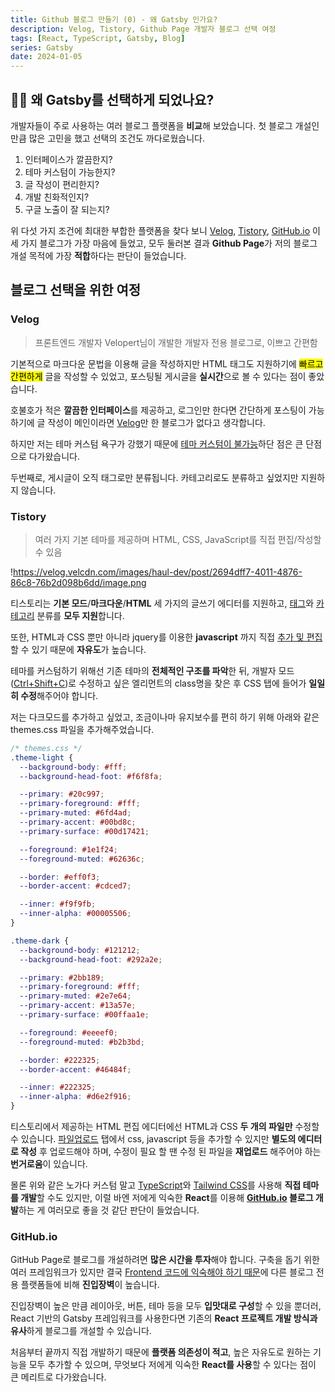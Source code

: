 ```yaml
---
title: Github 블로그 만들기 (0) - 왜 Gatsby 인가요?
description: Velog, Tistory, Github Page 개발자 블로그 선택 여정
tags: [React, TypeScript, Gatsby, Blog]
series: Gatsby
date: 2024-01-05
---
```


## 🤷‍♂️ 왜 Gatsby를 선택하게 되었나요?

개발자들이 주로 사용하는 여러 블로그 플랫폼을 **비교**해 보았습니다. 첫 블로그 개설인 만큼 많은 고민을 했고 선택의 조건도 까다로웠습니다.

1. 인터페이스가 깔끔한지?
2. 테마 커스텀이 가능한지?
3. 글 작성이 편리한지?
4. 개발 친화적인지?
5. 구글 노출이 잘 되는지?

위 다섯 가지 조건에 최대한 부합한 플랫폼을 찾다 보니 [Velog][velog], [Tistory][tistory], [GitHub.io][github] 이 세 가지 블로그가 가장 마음에 들었고, 모두 둘러본 결과 **Github Page**가 저의 블로그 개설 목적에 가장 **적합**하다는 판단이 들었습니다.

## 블로그 선택을 위한 여정

### Velog
> 프론트엔드 개발자 Velopert님이 개발한 개발자 전용 블로그로, 이쁘고 간편함

기본적으로 마크다운 문법을 이용해 글을 작성하지만 HTML 태그도 지원하기에 <mark>빠르고 간편하게</mark> 글을 작성할 수 있었고, 포스팅될 게시글을 **실시간**으로 볼 수 있다는 점이 좋았습니다.

호불호가 적은 **깔끔한 인터페이스**를 제공하고, 로그인만 한다면 간단하게 포스팅이 가능하기에 글 작성이 메인이라면 [Velog](https://velog.io/)만 한 블로그가 없다고 생각합니다.

하지만 저는 테마 커스텀 욕구가 강했기 때문에 <u>테마 커스텀이 불가능</u>하단 점은 큰 단점으로 다가왔습니다.

두번째로, 게시글이 오직 태그로만 분류됩니다. 카테고리로도 분류하고 싶었지만 지원하지 않습니다.

### Tistory

> 여러 가지 기본 테마를 제공하며 HTML, CSS, JavaScript를 직접 편집/작성할 수 있음

!https://velog.velcdn.com/images/haul-dev/post/2694dff7-4011-4876-86c8-76b2d098b6dd/image.png

티스토리는 **기본 모드**/**마크다운**/**HTML** 세 가지의 글쓰기 에디터를 지원하고, <u>태그</u>와 <u>카테고리</u> 분류를 **모두 지원**합니다.

또한, HTML과 CSS 뿐만 아니라 jquery를 이용한 **javascript** 까지 직접 <u>추가 및 편집</u>할 수 있기 때문에 **자유도**가 높습니다.

테마를 커스텀하기 위해선 기존 테마의 **전체적인 구조를 파악**한 뒤, 개발자 모드(<u>Ctrl+Shift+C</u>)로 수정하고 싶은 엘리먼트의 class명을 찾은 후 CSS 탭에 들어가 **일일히 수정**해주어야 합니다.

저는 다크모드를 추가하고 싶었고, 조금이나마 유지보수를 편히 하기 위해 아래와 같은 themes.css 파일을 추가해주었습니다.

```css
/* themes.css */
.theme-light {
  --background-body: #fff;
  --background-head-foot: #f6f8fa;

  --primary: #20c997;
  --primary-foreground: #fff;
  --primary-muted: #6fd4ad;
  --primary-accent: #00bd8c;
  --primary-surface: #00d17421;

  --foreground: #1e1f24;
  --foreground-muted: #62636c;

  --border: #eff0f3;
  --border-accent: #cdced7;

  --inner: #f9f9fb;
  --inner-alpha: #00005506;
}

.theme-dark {
  --background-body: #121212;
  --background-head-foot: #292a2e;

  --primary: #2bb189;
  --primary-foreground: #fff;
  --primary-muted: #2e7e64;
  --primary-accent: #13a57e;
  --primary-surface: #00ffaa1e;

  --foreground: #eeeef0;
  --foreground-muted: #b2b3bd;

  --border: #222325;
  --border-accent: #46484f;

  --inner: #222325;
  --inner-alpha: #d6e2f916;
}
```

티스토리에서 제공하는 HTML 편집 에디터에선 HTML과 CSS **두 개의 파일만** 수정할 수 있습니다. <u>파일업로드</u> 탭에서 css, javascript 등을 추가할 수 있지만 **별도의 에디터로 작성** 후 업로드해야 하며, 수정이 필요 할 땐 수정 된 파일을 **재업로드** 해주어야 하는 **번거로움**이 있습니다.

몰론 위와 같은 노가다 커스텀 말고 <u>TypeScript</u>와 <u>Tailwind CSS</u>를 사용해 **직접 테마를 개발**할 수도 있지만, 이럴 바엔 저에게 익숙한 **React**를 이용해 **[GitHub.io](http://github.io/) 블로그 개발**하는 게 여러모로 좋을 것 같단 판단이 들었습니다.

### GitHub.io

GitHub Page로 블로그를 개설하려면 **많은 시간을 투자**해야 합니다. 구축을 돕기 위한 여러 프레임워크가 있지만 결국 <u>Frontend 코드에 익숙해야 하기 때문</u>에 다른 블로그 전용 플랫폼들에 비해 **진입장벽**이 높습니다.

진입장벽이 높은 만큼 레이아웃, 버튼, 테마 등을 모두 **입맛대로 구성**할 수 있을 뿐더러, React 기반의 Gatsby 프레임워크를 사용한다면 기존의 **React 프로젝트 개발 방식과 유사**하게 블로그를 개설할 수 있습니다.

처음부터 끝까지 직접 개발하기 때문에 **플랫폼 의존성이 적고**, 높은 자유도로 원하는 기능을 모두 추가할 수 있으며, 무엇보다 저에게 익숙한 **React를 사용**할 수 있다는 점이 큰 메리트로 다가왔습니다.

[velog]:https://velog.io
[tistory]:https://tistory.com
[github]:https://github.io